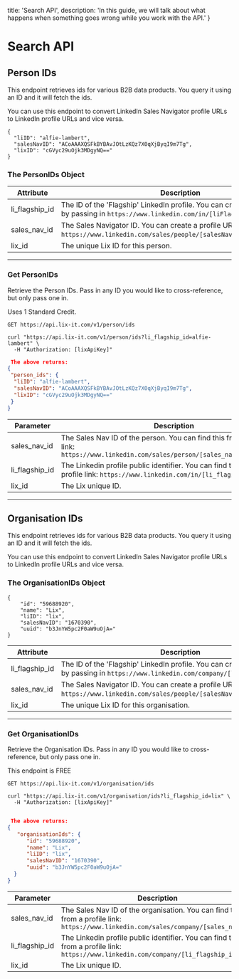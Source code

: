   title: 'Search API',
  description:
    'In this guide, we will talk about what happens when something goes wrong while you work with the API.'
}


# Search API


<Row>

<Col>


## Person IDs

This endpoint retrieves ids for various B2B data products. You query it using an ID and it will fetch the ids.

You can use this endpoint to convert LinkedIn Sales Navigator profile URLs to LinkedIn profile URLs and vice versa.


</Col>


  <Col sticky>

<CodeGroup title="Person IDs" >

```shell
{
  "liID": "alfie-lambert",
  "salesNavID": "ACoAAAXQSFkBYBAvJOtLzKQz7X0qXjByqI9m7Tg",
  "lixID": "cGVyc29uOjk3MDgyNQ=="
}
```
</CodeGroup>


</Col>

</Row>

<Row>

<Col>


### The PersonIDs Object

Attribute | Description
--------- | -----------
li_flagship_id | The ID of the 'Flagship' LinkedIn profile. You can create a profile URL by passing in `https://www.linkedin.com/in/[liFlagshipID]`.
sales_nav_id     | The Sales Navigator ID. You can create a profile URL by passing in `https://www.linkedin.com/sales/people/[salesNavID],NAME,undefined`.
lix_id     | The unique Lix ID for this person.

</Col>
</Row>

--- 

<Row>

<Col>

### Get PersonIDs

Retrieve the Person IDs. Pass in any ID you would like to cross-reference, but only pass one in. 

<Note> Uses 1 Standard Credit.</Note>

`GET https://api.lix-it.com/v1/person/ids`



</Col>

 <Col sticky>

<CodeGroup title="Get PersonIDs" tag="GET" label="/v1/person/ids">


```shell
curl "https://api.lix-it.com/v1/person/ids?li_flagship_id=alfie-lambert" \
  -H "Authorization: [lixApiKey]"
```



</CodeGroup>

```json
 The above returns:
{
 "person_ids": {
  "liID": "alfie-lambert",
  "salesNavID": "ACoAAAXQSFkBYBAvJOtLzKQz7X0qXjByqI9m7Tg",
  "lixID": "cGVyc29uOjk3MDgyNQ=="
 }
}
```

</Col>

</Row>

<Row>
<Col>

Parameter | Description
--------- | -----------
sales_nav_id | The Sales Nav ID of the person. You can find this from a profile link: `https://www.linkedin.com/sales/person/[sales_nav_id],NAME,XXXX`
li_flagship_id | The Linkedin profile public identifier. You can find this from a profile link: `https://www.linkedin.com/in/[li_flagship_id]`
lix_id | The Lix unique ID.
</Col>
</Row>

---

<Row>

<Col>

## Organisation IDs

This endpoint retrieves ids for various B2B data products. You query it using an ID and it will fetch the ids.

You can use this endpoint to convert LinkedIn Sales Navigator profile URLs to LinkedIn profile URLs and vice versa.

### The OrganisationIDs Object



</Col>


  <Col sticky>

<CodeGroup title="Organisation IDs">

```shell
{
    "id": "59688920",
    "name": "Lix",
    "liID": "lix",
    "salesNavID": "1670390",
    "uuid": "b3JnYW5pc2F0aW9uOjA="
}
```

</CodeGroup>

</Col>

</Row>

<Row>
<Col>

Attribute | Description
--------- | -----------
li_flagship_id | The ID of the 'Flagship' LinkedIn profile. You can create a profile URL by passing in `https://www.linkedin.com/company/[liFlagshipID]`.
sales_nav_id     | The Sales Navigator ID. You can create a profile URL by passing in `https://www.linkedin.com/sales/people/[salesNavID],NAME,undefined`.
lix_id     | The unique Lix ID for this organisation.
</Col>
</Row>

--- 

<Row>

<Col>

### Get OrganisationIDs

Retrieve the Organisation IDs. Pass in any ID you would like to cross-reference, but only pass one in. 

<Note>This endpoint is FREE</Note>

`GET https://api.lix-it.com/v1/organisation/ids`





</Col>


  <Col sticky>

<CodeGroup title="Get Organisation IDs" tag="GET" label="/v1/organisation/ids">



```shell
curl "https://api.lix-it.com/v1/organisation/ids?li_flagship_id=lix" \
  -H "Authorization: [lixApiKey]"


```

</CodeGroup>


```json
 The above returns:
{
   "organisationIds": {
      "id": "59688920",
      "name": "Lix",
      "liID": "lix",
      "salesNavID": "1670390",
      "uuid": "b3JnYW5pc2F0aW9uOjA="
  }
}
```

</Col>

</Row>

<Row>

<Col>

Parameter | Description
--------- | -----------
sales_nav_id | The Sales Nav ID of the organisation. You can find this from a profile link: `https://www.linkedin.com/sales/company/[sales_nav_id]`
li_flagship_id | The Linkedin profile public identifier. You can find this from a profile link: `https://www.linkedin.com/company/[li_flagship_id]`
lix_id | The Lix unique ID.

</Col>

</Row>
